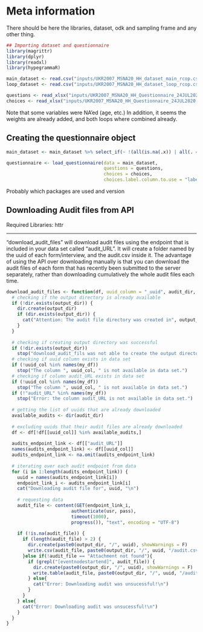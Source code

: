 # Meta information
There should be here the libraries, dataset, odk and sampling frame and any other thing.


```r
## Importing dataset and questionnaire 
library(magrittr)
library(dplyr)
library(readxl)
library(hypegrammaR)

main_dataset <- read.csv("inputs/UKR2007_MSNA20_HH_dataset_main_rcop.csv", na.strings = "")
loop_dataset <- read.csv("inputs/UKR2007_MSNA20_HH_dataset_loop_rcop.csv", na.strings = "")

questions <- read_xlsx("inputs/UKR2007_MSNA20_HH_Questionnaire_24JUL2020.xlsx",sheet="survey")
choices <- read_xlsx("inputs/UKR2007_MSNA20_HH_Questionnaire_24JUL2020.xlsx",sheet="choices")

```

Note that some variables were NA'ed (age, etc.) In addition, it seems the weights are already added, and both loops where combined already.

## Creating the questionnaire object

```r

main_dataset <- main_dataset %>% select_if(~ !(all(is.na(.x)) | all(. == "")))

questionnaire <- load_questionnaire(data = main_dataset,
                                    questions = questions,
                                    choices = choices,
                                    choices.label.column.to.use = "label::English")

```

Probably which packages are used and version


## Downloading Audit files from API
Required Libraries: httr

****

"download_audit_files" will download audit files using the endpoint that is included in your data set called "audit_URL". It will create a folder named by the uuid of each form/interview, and the audit.csv inside it. The advantage of using the API over downloading manually is that you can download the audit files of each form that has recently been submitted to the server separately, rather than downloading cumulatively the whole audit files each time.

```r
download_audit_files <- function(df, uuid_column = "_uuid", audit_dir, usr, pass){
  # checking if the output directory is already available
  if (!dir.exists(output_dir)) {
    dir.create(output_dir)
    if (dir.exists(output_dir)) {
      cat("Attention: The audit file directory was created in", output_dir,"\n")
    }
  }
  
  # checking if creating output directory was successful
  if (!dir.exists(output_dir))
    stop("download_audit_fils was not able to create the output directory!")
  # checking if uuid column exists in data set
  if (!uuid_col %in% names(my_df))
    stop("The column ", uuid_col, " is not available in data set.")
  # checking if column audit_URL exists in data set
  if (!uuid_col %in% names(my_df))
    stop("The column ", uuid_col, " is not available in data set.")
  if (!"audit_URL" %in% names(my_df))
    stop("Error: the column audit_URL is not available in data set.")
  
  # getting the list of uuids that are already downloaded
  available_audits <- dir(audit_dir)
  
  # excluding uuids that their audit files are already downloaded
  df <- df[!df[[uuid_col]] %in% available_audits,]
  
  audits_endpoint_link <- df[["audit_URL"]]
  names(audits_endpoint_link) <- df[[uuid_col]]
  audits_endpoint_link <- na.omit(audits_endpoint_link)
  
  # iterating over each audit endpoint from data
  for (i in 1:length(audits_endpoint_link)) {
    uuid = names(audits_endpoint_link[i])
    endpoint_link_i <- audits_endpoint_link[i]
    cat("Downloading audit file for", uuid, "\n")
    
    # requesting data
    audit_file <- content(GET(endpoint_link_i,
                        authenticate(usr, pass),
                        timeout(1000),
                        progress()), "text", encoding = "UTF-8")
    
    if (!is.na(audit_file)) {
      if (length(audit_file) > 2) {
        dir.create(paste0(output_dir, "/", uuid), showWarnings = F)
        write.csv(audit_file, paste0(output_dir, "/", uuid, "/audit.csv"), row.names = F)
      }else if(!audit_file == "Attachment not found"){
        if (grepl("[eventnodestartend]", audit_file)) {
          dir.create(paste0(output_dir, "/", uuid), showWarnings = F)
          write.table(audit_file, paste0(output_dir, "/", uuid, "/audit.csv"), row.names = F, col.names = FALSE, quote = F)
        } else{
          cat("Error: Downloading audit was unsucessful!\n")
        }
      }
    } else{
      cat("Error: Downloading audit was unsucessful!\n")
    }
  }
}

```
